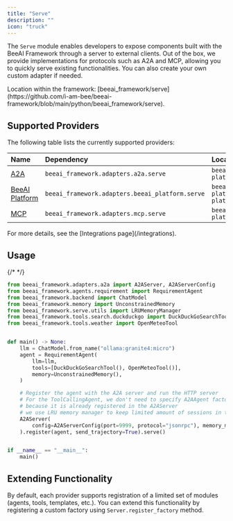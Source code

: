 ```yaml
---
title: "Serve"
description: ""
icon: "truck"
---
```


The `Serve` module enables developers to expose components built with the BeeAI Framework through a server to external clients.
Out of the box, we provide implementations for protocols such as A2A and MCP, allowing you to quickly serve existing functionalities.
You can also create your own custom adapter if needed.

<Note>
Location within the framework: [beeai_framework/serve](https://github.com/i-am-bee/beeai-framework/blob/main/python/beeai_framework/serve).
</Note>

## Supported Providers

The following table lists the currently supported providers:

| Name                                                  | Dependency                                   | Location                    |
|:-----------------------------------------------------|:--------------------------------------------|:---------------------------|
| [A2A](https://a2a-protocol.org/)       | `beeai_framework.adapters.a2a.serve`         | `beeai-platform[a2a]`       |
| [BeeAI Platform](https://beeai.dev/)                | `beeai_framework.adapters.beeai_platform.serve` | `beeai-platform[beeai-platform]` |
| [MCP](https://modelcontextprotocol.io/) | `beeai_framework.adapters.mcp.serve`         | `beeai-platform[mcp]`       |

<Note>
For more details, see the [Integrations page](/integrations).
</Note>

## Usage

{/* <!-- embedme python/examples/serve/a2a_server.py --> */}
```python
from beeai_framework.adapters.a2a import A2AServer, A2AServerConfig
from beeai_framework.agents.requirement import RequirementAgent
from beeai_framework.backend import ChatModel
from beeai_framework.memory import UnconstrainedMemory
from beeai_framework.serve.utils import LRUMemoryManager
from beeai_framework.tools.search.duckduckgo import DuckDuckGoSearchTool
from beeai_framework.tools.weather import OpenMeteoTool


def main() -> None:
    llm = ChatModel.from_name("ollama:granite4:micro")
    agent = RequirementAgent(
        llm=llm,
        tools=[DuckDuckGoSearchTool(), OpenMeteoTool()],
        memory=UnconstrainedMemory(),
    )

    # Register the agent with the A2A server and run the HTTP server
    # For the ToolCallingAgent, we don't need to specify A2AAgent factory method
    # because it is already registered in the A2AServer
    # we use LRU memory manager to keep limited amount of sessions in the memory
    A2AServer(
        config=A2AServerConfig(port=9999, protocol="jsonrpc"), memory_manager=LRUMemoryManager(maxsize=100)
    ).register(agent, send_trajectory=True).serve()


if __name__ == "__main__":
    main()

```

## Extending Functionality

By default, each provider supports registration of a limited set of modules (agents, tools, templates, etc.).
You can extend this functionality by registering a custom factory using `Server.register_factory` method.
